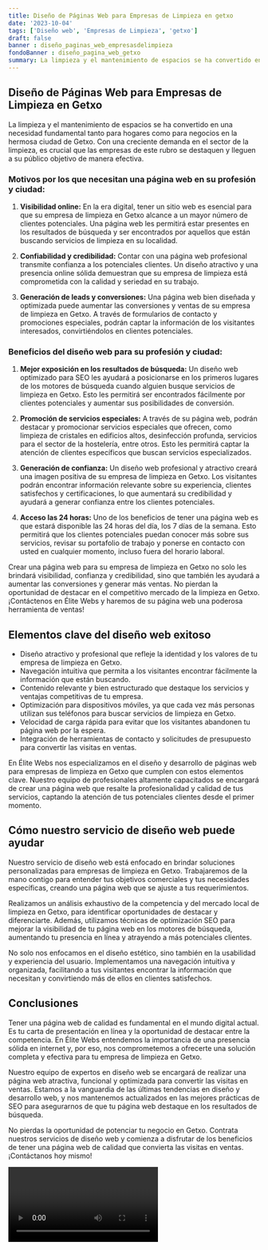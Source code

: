 ```yaml
---
title: Diseño de Páginas Web para Empresas de Limpieza en getxo
date: '2023-10-04'
tags: ['Diseño web', 'Empresas de Limpieza', 'getxo']
draft: false
banner : diseño_paginas_web_empresasdelimpieza
fondoBanner : diseño_pagina_web_getxo
summary: La limpieza y el mantenimiento de espacios se ha convertido en una necesidad fundamental tanto para hogares como para negocios en la hermosa ciudad de Getxo. Con una creciente demanda en el sector de la limpieza, es crucial que las empresas de este rubro se destaquen y lleguen a su público objetivo de manera efectiva.
---
```


## Diseño de Páginas Web para Empresas de Limpieza en Getxo

La limpieza y el mantenimiento de espacios se ha convertido en una necesidad fundamental tanto para hogares como para negocios en la hermosa ciudad de Getxo. Con una creciente demanda en el sector de la limpieza, es crucial que las empresas de este rubro se destaquen y lleguen a su público objetivo de manera efectiva.

### Motivos por los que necesitan una página web en su profesión y ciudad:

1. **Visibilidad online:** En la era digital, tener un sitio web es esencial para que su empresa de limpieza en Getxo alcance a un mayor número de clientes potenciales. Una página web les permitirá estar presentes en los resultados de búsqueda y ser encontrados por aquellos que están buscando servicios de limpieza en su localidad.

2. **Confiabilidad y credibilidad:** Contar con una página web profesional transmite confianza a los potenciales clientes. Un diseño atractivo y una presencia online sólida demuestran que su empresa de limpieza está comprometida con la calidad y seriedad en su trabajo.

3. **Generación de leads y conversiones:** Una página web bien diseñada y optimizada puede aumentar las conversiones y ventas de su empresa de limpieza en Getxo. A través de formularios de contacto y promociones especiales, podrán captar la información de los visitantes interesados, convirtiéndolos en clientes potenciales.

### Beneficios del diseño web para su profesión y ciudad:

1. **Mejor exposición en los resultados de búsqueda:** Un diseño web optimizado para SEO les ayudará a posicionarse en los primeros lugares de los motores de búsqueda cuando alguien busque servicios de limpieza en Getxo. Esto les permitirá ser encontrados fácilmente por clientes potenciales y aumentar sus posibilidades de conversión.

2. **Promoción de servicios especiales:** A través de su página web, podrán destacar y promocionar servicios especiales que ofrecen, como limpieza de cristales en edificios altos, desinfección profunda, servicios para el sector de la hostelería, entre otros. Esto les permitirá captar la atención de clientes específicos que buscan servicios especializados.

3. **Generación de confianza:** Un diseño web profesional y atractivo creará una imagen positiva de su empresa de limpieza en Getxo. Los visitantes podrán encontrar información relevante sobre su experiencia, clientes satisfechos y certificaciones, lo que aumentará su credibilidad y ayudará a generar confianza entre los clientes potenciales.

4. **Acceso las 24 horas:** Uno de los beneficios de tener una página web es que estará disponible las 24 horas del día, los 7 días de la semana. Esto permitirá que los clientes potenciales puedan conocer más sobre sus servicios, revisar su portafolio de trabajo y ponerse en contacto con usted en cualquier momento, incluso fuera del horario laboral.

Crear una página web para su empresa de limpieza en Getxo no solo les brindará visibilidad, confianza y credibilidad, sino que también les ayudará a aumentar las conversiones y generar más ventas. No pierdan la oportunidad de destacar en el competitivo mercado de la limpieza en Getxo. ¡Contáctenos en Élite Webs y haremos de su página web una poderosa herramienta de ventas!

<GifSeo />

<Cta />

## Elementos clave del diseño web exitoso

- Diseño atractivo y profesional que refleje la identidad y los valores de tu empresa de limpieza en Getxo.
- Navegación intuitiva que permita a los visitantes encontrar fácilmente la información que están buscando.
- Contenido relevante y bien estructurado que destaque los servicios y ventajas competitivas de tu empresa.
- Optimización para dispositivos móviles, ya que cada vez más personas utilizan sus teléfonos para buscar servicios de limpieza en Getxo.
- Velocidad de carga rápida para evitar que los visitantes abandonen tu página web por la espera.
- Integración de herramientas de contacto y solicitudes de presupuesto para convertir las visitas en ventas.

En Élite Webs nos especializamos en el diseño y desarrollo de páginas web para empresas de limpieza en Getxo que cumplen con estos elementos clave. Nuestro equipo de profesionales altamente capacitados se encargará de crear una página web que resalte la profesionalidad y calidad de tus servicios, captando la atención de tus potenciales clientes desde el primer momento.

## Cómo nuestro servicio de diseño web puede ayudar

Nuestro servicio de diseño web está enfocado en brindar soluciones personalizadas para empresas de limpieza en Getxo. Trabajaremos de la mano contigo para entender tus objetivos comerciales y tus necesidades específicas, creando una página web que se ajuste a tus requerimientos.

Realizamos un análisis exhaustivo de la competencia y del mercado local de limpieza en Getxo, para identificar oportunidades de destacar y diferenciarte. Además, utilizamos técnicas de optimización SEO para mejorar la visibilidad de tu página web en los motores de búsqueda, aumentando tu presencia en línea y atrayendo a más potenciales clientes.

No solo nos enfocamos en el diseño estético, sino también en la usabilidad y experiencia del usuario. Implementamos una navegación intuitiva y organizada, facilitando a tus visitantes encontrar la información que necesitan y convirtiendo más de ellos en clientes satisfechos.

## Conclusiones

Tener una página web de calidad es fundamental en el mundo digital actual. Es tu carta de presentación en línea y la oportunidad de destacar entre la competencia. En Élite Webs entendemos la importancia de una presencia sólida en internet y, por eso, nos comprometemos a ofrecerte una solución completa y efectiva para tu empresa de limpieza en Getxo.

Nuestro equipo de expertos en diseño web se encargará de realizar una página web atractiva, funcional y optimizada para convertir las visitas en ventas. Estamos a la vanguardia de las últimas tendencias en diseño y desarrollo web, y nos mantenemos actualizados en las mejores prácticas de SEO para asegurarnos de que tu página web destaque en los resultados de búsqueda.

No pierdas la oportunidad de potenciar tu negocio en Getxo. Contrata nuestros servicios de diseño web y comienza a disfrutar de los beneficios de tener una página web de calidad que convierta las visitas en ventas. ¡Contáctanos hoy mismo!

<Video />

<CtaBot job='Empresas de Limpieza' city='getxo'/>

<Gmaps query='getxo+españa+maps' />